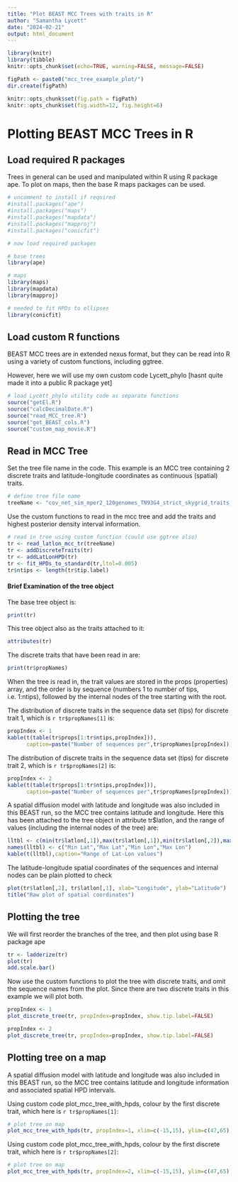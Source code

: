```yaml
---
title: "Plot BEAST MCC Trees with traits in R"
author: "Samantha Lycett"
date: "2024-02-21"
output: html_document
---
```


```r
library(knitr)
library(tibble)
knitr::opts_chunk$set(echo=TRUE, warning=FALSE, message=FALSE)

figPath <- paste0("mcc_tree_example_plot/")
dir.create(figPath)

knitr::opts_chunk$set(fig.path = figPath)
knitr::opts_chunk$set(fig.width=12, fig.height=6)
```

# Plotting BEAST MCC Trees in R

## Load required R packages

Trees in general can be used and manipulated within R using R package ape.  To plot on maps, then the base R maps packages can be used.

```r
# uncomment to install if required
#install.packages("ape")
#install.packages("maps")
#install.packages("mapdata")
#install.packages("mapproj")
#install.packages("conicfit")

# now load required packages

# base trees
library(ape)

# maps
library(maps)
library(mapdata)
library(mapproj)

# needed to fit HPDs to ellipses
library(conicfit)
```

## Load custom R functions

BEAST MCC trees are in extended nexus format, but they can be read into R using a variety of custom functions, including ggtree.

However, here we will use my own custom code Lycett_phylo [hasnt quite made it into a public R package yet]

```r
# load Lycett_phylo utility code as separate functions
source("getEl.R")
source("calcDecimalDate.R")
source("read_MCC_tree.R")
source("get_BEAST_cols.R")
source("custom_map_movie.R")
```

## Read in MCC Tree

Set the tree file name in the code.  This example is an MCC tree containing 2 discrete traits and latitude-longitude coordinates as continuous (spatial) traits.

```r
# define tree file name
treeName <- "cov_net_sim_mper2_120genomes_TN93G4_strict_skygrid_traits_2_mcc.tre"
```

Use the custom functions to read in the mcc tree and add the traits and highest posterior density interval information.

```r
# read in tree using custom function (could use ggtree also)
tr <- read_latlon_mcc_tr(treeName)
tr <- addDiscreteTraits(tr)
tr <- addLatLonHPD(tr)
tr <- fit_HPDs_to_standard(tr,ltol=0.005)
tr$ntips <- length(tr$tip.label)
```

#### Brief Examination of the tree object

The base tree object is:

```r
print(tr)
```

This tree object also as the traits attached to it:
```r
attributes(tr)
```

The discrete traits that have been read in are:
```r
print(tr$propNames)
```

When the tree is read in, the trait values are stored in the props (properties) array, and the order is by sequence (numbers 1 to number of tips, i.e. 1:ntips), followed by the internal nodes of the tree starting with the root.

The distribution of discrete traits in the sequence data set (tips) for discrete trait 1, which is `r tr$propNames[1]` is:

```r
propIndex <- 1
kable(t(table(tr$props[1:tr$ntips,propIndex])),
      caption=paste("Number of sequences per",tr$propNames[propIndex]))
```

The distribution of discrete traits in the sequence data set (tips) for discrete trait 2, which is `r tr$propNames[2]` is:

```r
propIndex <- 2
kable(t(table(tr$props[1:tr$ntips,propIndex])),
      caption=paste("Number of sequences per",tr$propNames[propIndex]))
```

A spatial diffusion model with latitude and longitude was also included in this BEAST run, so the MCC tree contains latitude and longitude.  Here this has been attached to the tree object in attribute tr$latlon, and the range of values (including the internal nodes of the tree) are:

```r
lltbl <- c(min(tr$latlon[,1]),max(tr$latlon[,1]),min(tr$latlon[,2]),max(tr$latlon[,2]))
names(lltbl) <- c("Min Lat","Max Lat","Min Lon","Max Lon")
kable(t(lltbl),caption="Range of Lat-Lon values")
```

The latitude-longitude spatial coordinates of the sequences and internal nodes can be plain plotted to check

```r
plot(tr$latlon[,2], tr$latlon[,1], xlab="Longitude", ylab="Latitude")
title("Raw plot of spatial coordinates")
```



## Plotting the tree

We will first reorder the branches of the tree, and then plot using base R package ape
```r
tr <- ladderize(tr)
plot(tr)
add.scale.bar()
```

Now use the custom functions to plot the tree with discrete traits, and omit the sequence names from the plot.  Since there are two discrete traits in this example we will plot both.

```r
propIndex <- 1
plot_discrete_tree(tr, propIndex=propIndex, show.tip.label=FALSE)
```
```r
propIndex <- 2
plot_discrete_tree(tr, propIndex=propIndex, show.tip.label=FALSE)
```

## Plotting tree on a map

A spatial diffusion model with latitude and longitude was also included in this BEAST run, so the MCC tree contains latitude and longitude information and associated spatial HPD intervals.

Using custom code plot_mcc_tree_with_hpds, colour by the first discrete trait, which here is `r tr$propNames[1]`:

```r
# plot tree on map
plot_mcc_tree_with_hpds(tr, propIndex=1, xlim=c(-15,15), ylim=c(47,65), legpos="topleft")
```

Using custom code plot_mcc_tree_with_hpds, colour by the first discrete trait, which here is `r tr$propNames[2]`:

```r
# plot tree on map
plot_mcc_tree_with_hpds(tr, propIndex=2, xlim=c(-15,15), ylim=c(47,65), legpos="topleft")
```

